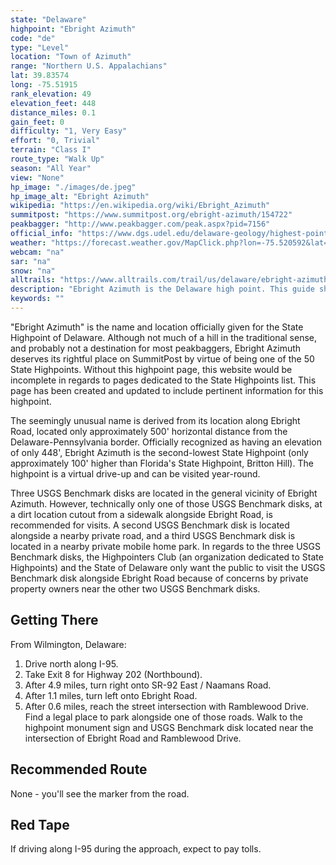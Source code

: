 ```yaml
---
state: "Delaware"
highpoint: "Ebright Azimuth"
code: "de"
type: "Level"
location: "Town of Azimuth"
range: "Northern U.S. Appalachians"
lat: 39.83574
long: -75.51915
rank_elevation: 49
elevation_feet: 448
distance_miles: 0.1
gain_feet: 0
difficulty: "1, Very Easy"
effort: "0, Trivial"
terrain: "Class I"
route_type: "Walk Up"
season: "All Year"
view: "None"
hp_image: "./images/de.jpeg"
hp_image_alt: "Ebright Azimuth"
wikipedia: "https://en.wikipedia.org/wiki/Ebright_Azimuth"
summitpost: "https://www.summitpost.org/ebright-azimuth/154722"
peakbagger: "http://www.peakbagger.com/peak.aspx?pid=7156"
official_info: "https://www.dgs.udel.edu/delaware-geology/highest-point-delaware"
weather: "https://forecast.weather.gov/MapClick.php?lon=-75.520592&lat=39.836476"
webcam: "na"
sar: "na"
snow: "na"
alltrails: "https://www.alltrails.com/trail/us/delaware/ebright-azimuth-delaware-highpoint"
description: "Ebright Azimuth is the Delaware high point. This guide shows you how to visit the highest point in Delaware."
keywords: ""
---
```


"Ebright Azimuth" is the name and location officially given for the State Highpoint of Delaware. Although not much of a hill in the traditional sense, and probably not a destination for most peakbaggers, Ebright Azimuth deserves its rightful place on SummitPost by virtue of being one of the 50 State Highpoints. Without this highpoint page, this website would be incomplete in regards to pages dedicated to the State Highpoints list. This page has been created and updated to include pertinent information for this highpoint.

The seemingly unusual name is derived from its location along Ebright Road, located only approximately 500' horizontal distance from the Delaware-Pennsylvania border. Officially recognized as having an elevation of only 448', Ebright Azimuth is the second-lowest State Highpoint (only approximately 100' higher than Florida's State Highpoint, Britton Hill). The highpoint is a virtual drive-up and can be visited year-round.

Three USGS Benchmark disks are located in the general vicinity of Ebright Azimuth. However, technically only one of those USGS Benchmark disks, at a dirt location cutout from a sidewalk alongside Ebright Road, is recommended for visits. A second USGS Benchmark disk is located alongside a nearby private road, and a third USGS Benchmark disk is located in a nearby private mobile home park. In regards to the three USGS Benchmark disks, the Highpointers Club (an organization dedicated to State Highpoints) and the State of Delaware only want the public to visit the USGS Benchmark disk alongside Ebright Road because of concerns by private property owners near the other two USGS Benchmark disks.

## Getting There
From Wilmington, Delaware:
1. Drive north along I-95.
2. Take Exit 8 for Highway 202 (Northbound).
3. After 4.9 miles, turn right onto SR-92 East / Naamans Road.
4. After 1.1 miles, turn left onto Ebright Road.
5. After 0.6 miles, reach the street intersection with Ramblewood Drive. Find a legal place to park alongside one of those roads. Walk to the highpoint monument sign and USGS Benchmark disk located near the intersection of Ebright Road and Ramblewood Drive.

## Recommended Route
None - you'll see the marker from the road.

## Red Tape
If driving along I-95 during the approach, expect to pay tolls.
